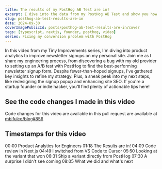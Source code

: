 ```yaml
---
title: The results of my PostHog AB Test are in!
excerpt: I dive into the data from my PostHog AB Test and show you how to interpret the results.
slug: posthog-ab-test-results-are-in
date: 2024-09-30
coverImagePublicId: posts/posthog-ab-test-results-are-in/cover
tags: [typescript, nextjs, founder, posthog, video]
series: Fixing my conversion problem with PostHog
---
```


In this video from my Tiny Improvements series, I'm diving into product analytics to improve newsletter signups on my personal site. Join me as I share my engineering process, from discovering a bug with my old provider to setting up an A/B test with PostHog to find the best-performing newsletter signup form. Despite fewer-than-hoped signups, I've gathered key insights to refine my strategy. Plus, a sneak peek into my next steps, like redesigning the signup popup and enhancing site SEO. If you're a startup founder or indie hacker, you’ll find plenty of actionable tips here!

## See the code changes I made in this video

Code changes for this video are available in this pull request are available at [mbifulco/blog#856](https://github.com/mbifulco/blog/pull/856)

## Timestamps for this video

00:00 Product Analytics for Engineers
01:18 The Results are in!
04:09 Code review in Next.js
04:49 I switched from VS Code to Cursor
05:50 Looking at the variant that won
06:31 Ship a variant directly from PostHog
07:30 A surprise I didn't see coming
08:05 What we did and what's next
